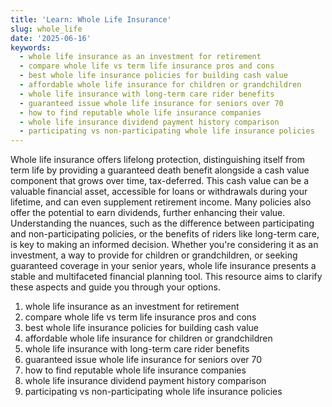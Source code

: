 ```yaml
---
title: 'Learn: Whole Life Insurance'
slug: whole_life
date: '2025-06-16'
keywords:
  - whole life insurance as an investment for retirement
  - compare whole life vs term life insurance pros and cons
  - best whole life insurance policies for building cash value
  - affordable whole life insurance for children or grandchildren
  - whole life insurance with long-term care rider benefits
  - guaranteed issue whole life insurance for seniors over 70
  - how to find reputable whole life insurance companies
  - whole life insurance dividend payment history comparison
  - participating vs non-participating whole life insurance policies
---
```


Whole life insurance offers lifelong protection, distinguishing itself from term life by providing a guaranteed death benefit alongside a cash value component that grows over time, tax-deferred. This cash value can be a valuable financial asset, accessible for loans or withdrawals during your lifetime, and can even supplement retirement income. Many policies also offer the potential to earn dividends, further enhancing their value. Understanding the nuances, such as the difference between participating and non-participating policies, or the benefits of riders like long-term care, is key to making an informed decision. Whether you're considering it as an investment, a way to provide for children or grandchildren, or seeking guaranteed coverage in your senior years, whole life insurance presents a stable and multifaceted financial planning tool. This resource aims to clarify these aspects and guide you through your options.

1.  <Link href="/learn/whole_life">whole life insurance as an investment for retirement</Link>
2.  <Link href="/learn/whole_life">compare whole life vs term life insurance pros and cons</Link>
3.  <Link href="/learn/whole_life">best whole life insurance policies for building cash value</Link>
4.  <Link href="/learn/whole_life">affordable whole life insurance for children or grandchildren</Link>
5.  whole life insurance with long-term care rider benefits
6.  <Link href="/learn/whole_life">guaranteed issue whole life insurance for seniors over 70</Link>
7.  how to find reputable whole life insurance companies
8.  whole life insurance dividend payment history comparison
9.  <Link href="/learn/whole_life">participating vs non-participating whole life insurance policies</Link>

